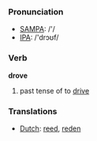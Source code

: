 === Pronunciation ===
*[[w:SAMPA|SAMPA]]: /'/
*[[w:IPA|IPA]]: /'drɔʊf/

=== Verb ===

'''drove'''

# past tense of to [[drive]]

=== Translations ===
*[[Dutch]]: [[reed]], [[reden]]